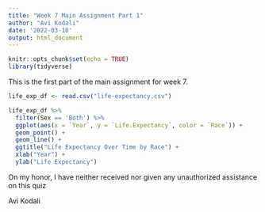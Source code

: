 ```yaml
---
title: "Week 7 Main Assignment Part 1"
author: "Avi Kodali"
date: '2022-03-10'
output: html_document
---
```


```r
knitr::opts_chunk$set(echo = TRUE)
library(tidyverse)
```

This is the first part of the main assignment for week 7.

```r
life_exp_df <- read.csv("life-expectancy.csv")
```

```r
life_exp_df %>% 
  filter(Sex == 'Both') %>% 
  ggplot(aes(x = `Year`, y = `Life.Expectancy`, color = `Race`)) +
  geom_point() +
  geom_line() +
  ggtitle("Life Expectancy Over Time by Race") +
  xlab("Year") +
  ylab("Life Expectancy")
```

On my honor, I have neither received nor given any unauthorized assistance on this quiz

Avi Kodali
